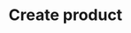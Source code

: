 ---
title: Create product
description: Creates a new product configuration
openapi: "POST /products"
---